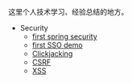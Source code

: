 这里个人技术学习、经验总结的地方。

* Security
** [https://github.com/btpka3/btpka3.github.com/tree/master/java/spring/first-spring-security  first spring security]
** [https://github.com/btpka3/btpka3.github.com/tree/master/java/spring/first-sso first SSO demo]
** [[Security-Clickjacking | Clickjacking]]
** [[Security-CSRF         | CSRF]]
** [[Security-XSS          | XSS ]]